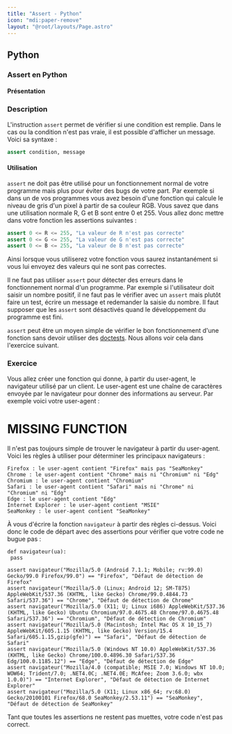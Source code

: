 ```yaml
---
title: "Assert - Python"
icon: "mdi:paper-remove"
layout: "@root/layouts/Page.astro"
---
```


## Python

### Assert en Python

#### Présentation

### Description

L'instruction `assert` permet de vérifier si une condition est remplie. Dans
le cas ou la condition n'est pas vraie, il est possible d'afficher un message.
Voici sa syntaxe :

```py
assert condition, message
```

#### Utilisation

`assert` ne doit pas être utilisé pour un fonctionnement normal de votre
programme mais plus pour éviter des bugs de votre part. Par exemple si dans un
de vos programmes vous avez besoin d'une fonction qui calcule le niveau de
gris d'un pixel à partir de sa couleur RGB. Vous savez que dans une
utilisation normale R, G et B sont entre 0 et 255. Vous allez donc mettre dans
votre fonction les assertions suivantes :

```py
assert 0 <= R <= 255, "La valeur de R n'est pas correcte"
assert 0 <= G <= 255, "La valeur de G n'est pas correcte"
assert 0 <= B <= 255, "La valeur de B n'est pas correcte"
```

Ainsi lorsque vous utiliserez votre fonction vous saurez instantanément si
vous lui envoyez des valeurs qui ne sont pas correctes.

Il ne faut pas utiliser `assert` pour détecter des erreurs dans le
fonctionnement normal d'un programme. Par exemple si l'utilisateur doit saisir
un nombre positif, il ne faut pas le vérifier avec un `assert` mais plutôt
faire un test, écrire un message et redemander la saisie du nombre. Il faut
supposer que les `assert` sont désactivés quand le développement du programme
est fini.

`assert` peut être un moyen simple de vérifier le bon fonctionnement d'une
fonction sans devoir utiliser des [doctests](/cours/python/doctest). Nous
allons voir cela dans l'exercice suivant.

### Exercice

Vous allez créer une fonction qui donne, à partir du user-agent, le navigateur
utilisé par un client. Le user-agent est une chaîne de caractères envoyée par
le navigateur pour donner des informations au serveur. Par exemple voici votre
user-agent :

# MISSING FUNCTION

Il n'est pas toujours simple de trouver le navigateur à partir du user-agent.
Voici les règles à utiliser pour déterminer les principaux navigateurs :

```
Firefox : le user-agent contient "Firefox" mais pas "SeaMonkey"
Chrome : le user-agent contient "Chrome" mais ni "Chromium" ni "Edg"
Chromium : le user-agent contient "Chromium"
Safari : le user-agent contient "Safari" mais ni "Chrome" ni "Chromium" ni "Edg"
Edge : le user-agent contient "Edg"
Internet Explorer : le user-agent contient "MSIE"
SeaMonkey : le user-agent contient "SeaMonkey"
```

À vous d'écrire la fonction `navigateur` à partir des règles ci-dessus. Voici
donc le code de départ avec des assertions pour vérifier que votre code ne
bugue pas :
    
```
def navigateur(ua):
 pass

assert navigateur("Mozilla/5.0 (Android 7.1.1; Mobile; rv:99.0) Gecko/99.0 Firefox/99.0") == "Firefox", "Défaut de détection de Firefox"
assert navigateur("Mozilla/5.0 (Linux; Android 12; SM-T875) AppleWebKit/537.36 (KHTML, like Gecko) Chrome/99.0.4844.73 Safari/537.36") == "Chrome", "Défaut de détection de Chrome"
assert navigateur("Mozilla/5.0 (X11; U; Linux i686) AppleWebKit/537.36 (KHTML, like Gecko) Ubuntu Chromium/97.0.4675.48 Chrome/97.0.4675.48 Safari/537.36") == "Chromium", "Défaut de détection de Chromium"
assert navigateur("Mozilla/5.0 (Macintosh; Intel Mac OS X 10_15_7) AppleWebKit/605.1.15 (KHTML, like Gecko) Version/15.4 Safari/605.1.15,gzip(gfe)") == "Safari", "Défaut de détection de Safari"
assert navigateur("Mozilla/5.0 (Windows NT 10.0) AppleWebKit/537.36 (KHTML, like Gecko) Chrome/100.0.4896.30 Safari/537.36 Edg/100.0.1185.12") == "Edge", "Défaut de détection de Edge"
assert navigateur("Mozilla/4.0 (compatible; MSIE 7.0; Windows NT 10.0; WOW64; Trident/7.0; .NET4.0C; .NET4.0E; McAfee; Zoom 3.6.0; wbx 1.0.0)") == "Internet Explorer", "Défaut de détection de Internet Explorer"
assert navigateur("Mozilla/5.0 (X11; Linux x86_64; rv:68.0) Gecko/20100101 Firefox/68.0 SeaMonkey/2.53.11") == "SeaMonkey", "Défaut de détection de SeaMonkey"
```

Tant que toutes les assertions ne restent pas muettes, votre code n'est pas
correct.
